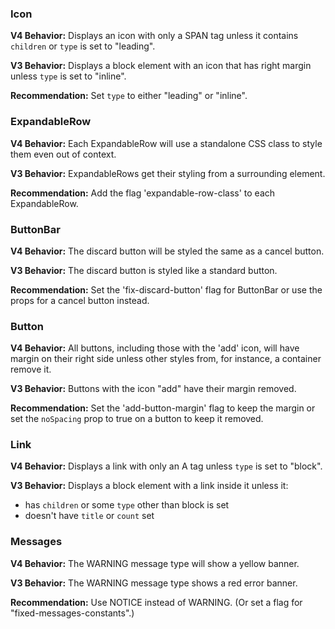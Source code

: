 ### Icon

**V4 Behavior:** Displays an icon with only a SPAN tag unless it contains `children` or `type` is set to "leading".

**V3 Behavior:** Displays a block element with an icon that has right margin unless `type` is set to "inline".

**Recommendation:** Set `type` to either "leading" or "inline".

### ExpandableRow

**V4 Behavior:** Each ExpandableRow will use a standalone CSS class to style them even out of context.

**V3 Behavior:** ExpandableRows get their styling from a surrounding element.

**Recommendation:** Add the flag 'expandable-row-class' to each ExpandableRow.

### ButtonBar

**V4 Behavior:** The discard button will be styled the same as a cancel button.

**V3 Behavior:** The discard button is styled like a standard button.

**Recommendation:** Set the 'fix-discard-button' flag for ButtonBar or use the props for a cancel button instead.

### Button

**V4 Behavior:** All buttons, including those with the 'add' icon, will have margin on their right side unless other styles from, for instance, a container remove it.

**V3 Behavior:** Buttons with the icon "add" have their margin removed.

**Recommendation:** Set the 'add-button-margin' flag to keep the margin or set the `noSpacing` prop to true on a button to keep it removed.

### Link

**V4 Behavior:** Displays a link with only an A tag unless `type` is set to "block".

**V3 Behavior:** Displays a block element with a link inside it unless it:
* has `children` or some `type` other than block is set
* doesn't have `title` or `count` set

### Messages

**V4 Behavior:** The WARNING message type will show a yellow banner.

**V3 Behavior:** The WARNING message type shows a red error banner.

**Recommendation:** Use NOTICE instead of WARNING. (Or set a flag for "fixed-messages-constants".)
